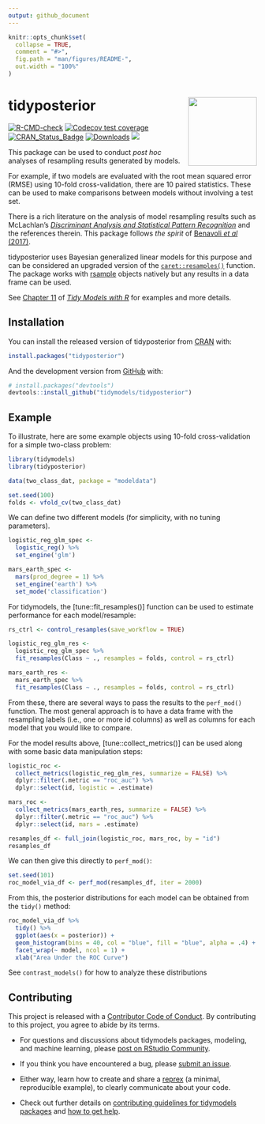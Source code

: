 ```yaml
---
output: github_document
---
```


<!-- README.md is generated from README.Rmd. Please edit that file -->

```r
knitr::opts_chunk$set(
  collapse = TRUE,
  comment = "#>",
  fig.path = "man/figures/README-",
  out.width = "100%"
)
```

# tidyposterior <a href='https://tidyposterior.tidymodels.org/'><img src='man/figures/logo.png' align="right" height="139" /></a>

<!-- badges: start -->
[![R-CMD-check](https://github.com/tidymodels/tidyposterior/actions/workflows/R-CMD-check.yaml/badge.svg)](https://github.com/tidymodels/tidyposterior/actions/workflows/R-CMD-check.yaml)
[![Codecov test coverage](https://codecov.io/gh/tidymodels/tidyposterior/branch/main/graph/badge.svg)](https://app.codecov.io/gh/tidymodels/tidyposterior?branch=main)
[![CRAN_Status_Badge](http://www.r-pkg.org/badges/version/tidyposterior)](https://CRAN.r-project.org/package=tidyposterior)
[![Downloads](http://cranlogs.r-pkg.org/badges/tidyposterior)](https://CRAN.r-project.org/package=tidyposterior)
![](https://img.shields.io/badge/lifecycle-maturing-blue.svg)

<!-- badges: end -->

This package can be used to conduct _post hoc_ analyses of resampling results generated by models. 

For example, if two models are evaluated with the root mean squared error (RMSE) using 10-fold cross-validation, there are 10 paired statistics. These can be used to make comparisons between models without involving a test set. 

There is a rich literature on the analysis of model resampling results such as McLachlan's [_Discriminant Analysis and Statistical Pattern Recognition_](https://books.google.com/books?id=O_qHDLaWpDUC&lpg=PR7&ots=6GJnIREXZM&dq=%22Discriminant%20Analysis%20and%20Statistical%20Pattern%20Recognition%22&lr&pg=PR7#v=onepage&q=%22Discriminant%20Analysis%20and%20Statistical%20Pattern%20Recognition%22&f=false) and the references therein. This package follows _the spirit_ of [Benavoli _et al_ (2017)](https://people.idsia.ch//~marco/papers/2017jmlr-tests.pdf). 

tidyposterior uses Bayesian generalized linear models for this purpose and can be considered an upgraded version of the [`caret::resamples()`](https://topepo.github.io/caret/model-training-and-tuning.html#exploring-and-comparing-resampling-distributions) function. The package works with [rsample](https://rsample.tidymodels.org/) objects natively but any results in a data frame can be used. 

See [Chapter 11](https://www.tmwr.org/compare.html) of [_Tidy Models with R_](https://www.tmwr.org) for examples and more details. 

## Installation

You can install the released version of tidyposterior from [CRAN](https://CRAN.R-project.org) with:

``` r
install.packages("tidyposterior")
```

And the development version from [GitHub](https://github.com/) with:

``` r
# install.packages("devtools")
devtools::install_github("tidymodels/tidyposterior")
```
## Example

To illustrate, here are some example objects using 10-fold cross-validation for a simple two-class problem: 

```r
library(tidymodels)
library(tidyposterior)

data(two_class_dat, package = "modeldata")

set.seed(100)
folds <- vfold_cv(two_class_dat)
```

We can define two different models (for simplicity, with no tuning parameters).

```r
logistic_reg_glm_spec <-
  logistic_reg() %>%
  set_engine('glm')

mars_earth_spec <-
  mars(prod_degree = 1) %>%
  set_engine('earth') %>%
  set_mode('classification')
```

For tidymodels, the [tune::fit_resamples()] function can be used to estimate performance for each model/resample:

```r
rs_ctrl <- control_resamples(save_workflow = TRUE)

logistic_reg_glm_res <- 
  logistic_reg_glm_spec %>% 
  fit_resamples(Class ~ ., resamples = folds, control = rs_ctrl)

mars_earth_res <- 
  mars_earth_spec %>% 
  fit_resamples(Class ~ ., resamples = folds, control = rs_ctrl)
```

From these, there are several ways to pass the results to the `perf_mod()` function. The most general approach is to have a data frame with the resampling labels (i.e., one or more id columns) as well as columns for each model that you would like to compare. 

For the model results above, [tune::collect_metrics()] can be used along with some basic data manipulation steps: 

```r
logistic_roc <- 
  collect_metrics(logistic_reg_glm_res, summarize = FALSE) %>% 
  dplyr::filter(.metric == "roc_auc") %>% 
  dplyr::select(id, logistic = .estimate)

mars_roc <- 
  collect_metrics(mars_earth_res, summarize = FALSE) %>% 
  dplyr::filter(.metric == "roc_auc") %>% 
  dplyr::select(id, mars = .estimate)

resamples_df <- full_join(logistic_roc, mars_roc, by = "id")
resamples_df
```

We can then give this directly to `perf_mod()`: 

```r
set.seed(101)
roc_model_via_df <- perf_mod(resamples_df, iter = 2000)
```

From this, the posterior distributions for each model can be obtained from the `tidy()` method: 

```r
roc_model_via_df %>% 
  tidy() %>% 
  ggplot(aes(x = posterior)) + 
  geom_histogram(bins = 40, col = "blue", fill = "blue", alpha = .4) + 
  facet_wrap(~ model, ncol = 1) + 
  xlab("Area Under the ROC Curve")
```


See `contrast_models()` for how to analyze these distributions 


## Contributing

This project is released with a [Contributor Code of Conduct](https://contributor-covenant.org/version/2/1/CODE_OF_CONDUCT.html). By contributing to this project, you agree to abide by its terms.

- For questions and discussions about tidymodels packages, modeling, and machine learning, please [post on RStudio Community](https://community.rstudio.com/new-topic?category_id=15&tags=tidymodels,question).

- If you think you have encountered a bug, please [submit an issue](https://github.com/tidymodels/tidyposterior/issues).

- Either way, learn how to create and share a [reprex](https://reprex.tidyverse.org/articles/articles/learn-reprex.html) (a minimal, reproducible example), to clearly communicate about your code.

- Check out further details on [contributing guidelines for tidymodels packages](https://www.tidymodels.org/contribute/) and [how to get help](https://www.tidymodels.org/help/).

